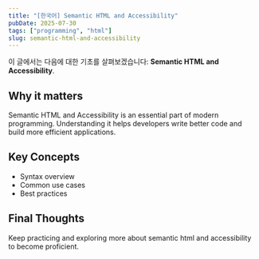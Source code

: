 ```yaml
---
title: "[한국어] Semantic HTML and Accessibility"
pubDate: 2025-07-30
tags: ["programming", "html"]
slug: semantic-html-and-accessibility
---
```


이 글에서는 다음에 대한 기초를 살펴보겠습니다: **Semantic HTML and Accessibility**.

## Why it matters

Semantic HTML and Accessibility is an essential part of modern programming. Understanding it helps developers write better code and build more efficient applications.

## Key Concepts

- Syntax overview
- Common use cases
- Best practices

## Final Thoughts

Keep practicing and exploring more about semantic html and accessibility to become proficient.
